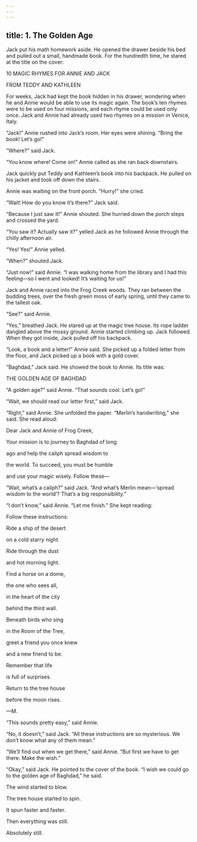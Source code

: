 ```yaml
---
---
---
```

title: 1. The Golden Age
---



Jack put his math homework aside. He opened the drawer beside his bed and pulled out a small, handmade book. For the hundredth time, he stared at the title on the cover:





10 MAGIC RHYMES FOR ANNIE AND JACK

FROM TEDDY AND KATHLEEN


For weeks, Jack had kept the book hidden in his drawer, wondering when he and Annie would be able to use its magic again. The book’s ten rhymes were to be used on four missions, and each rhyme could be used only once. Jack and Annie had already used two rhymes on a mission in Venice, Italy.

“Jack!” Annie rushed into Jack’s room. Her eyes were shining. “Bring the book! Let’s go!”

“Where?” said Jack.

“You know where! Come on!” Annie called as she ran back downstairs.

Jack quickly put Teddy and Kathleen’s book into his backpack. He pulled on his jacket and took off down the stairs.

Annie was waiting on the front porch. “Hurry!” she cried.

“Wait! How do you know it’s there?” Jack said.

“Because I just saw it!” Annie shouted. She hurried down the porch steps and crossed the yard.

“You saw it? Actually saw it?” yelled Jack as he followed Annie through the chilly afternoon air.

“Yes! Yes!” Annie yelled.

“When?” shouted Jack.

“Just now!” said Annie. “I was walking home from the library and I had this feeling—so I went and looked! It’s waiting for us!”

Jack and Annie raced into the Frog Creek woods. They ran between the budding trees, over the fresh green moss of early spring, until they came to the tallest oak.

“See?” said Annie.

“Yes,” breathed Jack. He stared up at the magic tree house. Its rope ladder dangled above the mossy ground. Annie started climbing up. Jack followed. When they got inside, Jack pulled off his backpack.

“Look, a book and a letter!” Annie said. She picked up a folded letter from the floor, and Jack picked up a book with a gold cover.

“Baghdad,” Jack said. He showed the book to Annie. Its title was:





THE GOLDEN AGE OF BAGHDAD


“A golden age?” said Annie. “That sounds cool. Let’s go!”



“Wait, we should read our letter first,” said Jack.

“Right,” said Annie. She unfolded the paper. “Merlin’s handwriting,” she said. She read aloud:

Dear Jack and Annie of Frog Creek,

Your mission is to journey to Baghdad of long

ago and help the caliph spread wisdom to

the world. To succeed, you must be humble

and use your magic wisely. Follow these—



“Wait, what’s a caliph?” said Jack. “And what’s Merlin mean—‘spread wisdom to the world’? That’s a big responsibility.”

“I don’t know,” said Annie. “Let me finish.” She kept reading:

Follow these instructions:

Ride a ship of the desert

on a cold starry night.

Ride through the dust

and hot morning light.

Find a horse on a dome,

the one who sees all,

in the heart of the city

behind the third wall.

Beneath birds who sing

in the Room of the Tree,

greet a friend you once knew

and a new friend to be.

Remember that life

is full of surprises.

Return to the tree house

before the moon rises.

—M.



“This sounds pretty easy,” said Annie.

“No, it doesn’t,” said Jack. “All these instructions are so mysterious. We don’t know what any of them mean.”

“We’ll find out when we get there,” said Annie. “But first we have to get there. Make the wish.”

“Okay,” said Jack. He pointed to the cover of the book. “I wish we could go to the golden age of Baghdad,” he said.

The wind started to blow.

The tree house started to spin.

It spun faster and faster.

Then everything was still.

Absolutely still.